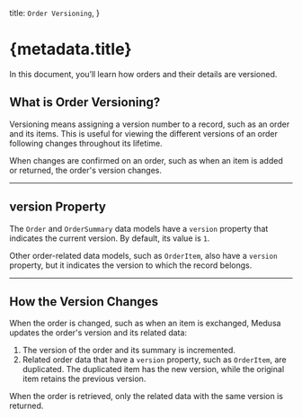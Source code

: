   title: `Order Versioning`,
}

# {metadata.title}


In this document, you’ll learn how orders and their details are versioned.

## What is Order Versioning?

Versioning means assigning a version number to a record, such as an order and its items. This is useful for viewing the different versions of an order following changes throughout its lifetime.

When changes are confirmed on an order, such as when an item is added or returned, the order's version changes.

---

## version Property

The `Order` and `OrderSummary` data models have a `version` property that indicates the current version. By default, its value is `1`.

Other order-related data models, such as `OrderItem`, also have a `version` property, but it indicates the version to which the record belongs.

---

## How the Version Changes

When the order is changed, such as when an item is exchanged, Medusa updates the order's version and its related data:

1. The version of the order and its summary is incremented.
2. Related order data that have a `version` property, such as `OrderItem`, are duplicated. The duplicated item has the new version, while the original item retains the previous version.

When the order is retrieved, only the related data with the same version is returned.
